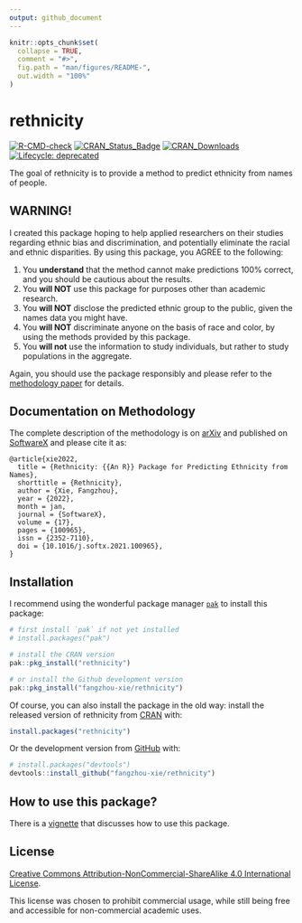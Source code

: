 ```yaml
---
output: github_document
---
```


<!-- README.md is generated from README.Rmd. Please edit that file -->

```r
knitr::opts_chunk$set(
  collapse = TRUE,
  comment = "#>",
  fig.path = "man/figures/README-",
  out.width = "100%"
)
```

<!-- # ```{r, echo = FALSE, results = "hide", message = FALSE} -->
<!-- # suppressMessages(library(badger)) -->
<!-- # ``` -->

# rethnicity

<!-- badges: start -->
<!-- # ```{r, echo = FALSE, results = "asis"} -->
<!-- # cat( -->
<!-- #   badge_cran_release("rethnicity", "green"), -->
<!-- #   badge_cran_download("rethnicity", "grand-total", "green"), -->
<!-- #   badge_cran_checks("rethnicity"), -->
<!-- #   badge_last_commit("fangzhou-xie/rethnicity") -->
<!-- # ) -->
<!-- # ``` -->
[![R-CMD-check](https://github.com/fangzhou-xie/rethnicity/actions/workflows/R-CMD-check.yaml/badge.svg)](https://github.com/fangzhou-xie/rethnicity/actions/workflows/R-CMD-check.yaml)
[![CRAN_Status_Badge](http://www.r-pkg.org/badges/version/rethnicity)](https://CRAN.R-project.org/package=rethnicity)
[![CRAN_Downloads](http://cranlogs.r-pkg.org/badges/grand-total/rethnicity)](https://CRAN.R-project.org/package=rethnicity)
<!-- [![License: MIT](https://img.shields.io/badge/License-MIT-yellow.svg)](https://opensource.org/licenses/MIT) -->
[![Lifecycle: deprecated](https://img.shields.io/badge/lifecycle-deprecated-orange.svg)](https://lifecycle.r-lib.org/articles/stages.html#deprecated)
<!-- badges: end -->

The goal of rethnicity is to provide a method to predict ethnicity from names of people.

## WARNING!

I created this package hoping to help applied researchers on their studies regarding ethnic bias and discrimination,
and potentially eliminate the racial and ethnic disparities. By using this package, you AGREE to the following:

1. You **understand** that the method cannot make predictions 100% correct, and you should be cautious about the results.
2. You **will NOT** use this package for purposes other than academic research.
3. You **will NOT** disclose the predicted ethnic group to the public, given the names data you might have.
4. You **will NOT** discriminate anyone on the basis of race and color, by using the methods provided by this package.
5. You **will not** use the information to study individuals, but rather to study populations in the aggregate.


Again, you should use the package responsibly and please refer to the [methodology paper](#documentation-on-methodology) for details.

## Documentation on Methodology

The complete description of the methodology is on [arXiv](https://arxiv.org/abs/2109.09228) and published on [SoftwareX](https://doi.org/10.1016/j.softx.2021.100965) and please cite it as:

```
@article{xie2022,
  title = {Rethnicity: {{An R}} Package for Predicting Ethnicity from Names},
  shorttitle = {Rethnicity},
  author = {Xie, Fangzhou},
  year = {2022},
  month = jan,
  journal = {SoftwareX},
  volume = {17},
  pages = {100965},
  issn = {2352-7110},
  doi = {10.1016/j.softx.2021.100965},
}
```

## Installation

I recommend using the wonderful package manager [`pak`](https://github.com/r-lib/pak) to install this package:

``` r
# first install `pak` if not yet installed
# install.packages("pak")

# install the CRAN version
pak::pkg_install("rethnicity")

# or install the Github development version
pak::pkg_install("fangzhou-xie/rethnicity")
```

Of course, you can also install the package in the old way: 
install the released version of rethnicity from [CRAN](https://CRAN.R-project.org) with:

``` r
install.packages("rethnicity")
```

Or the development version from [GitHub](https://github.com/) with:

``` r
# install.packages("devtools")
devtools::install_github("fangzhou-xie/rethnicity")
```

## How to use this package?

There is a [vignette](https://fangzhou-xie.github.io/rethnicity/articles/introduction.html) that discusses
how to use this package.



## License

[Creative Commons Attribution-NonCommercial-ShareAlike 4.0 International License](https://creativecommons.org/licenses/by-nc-sa/4.0/).

This license was chosen to prohibit commercial usage, while still being free and accessible for non-commercial academic uses.
